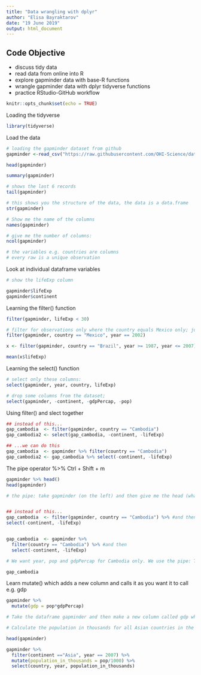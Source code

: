 ```yaml
---
title: "Data wrangling with dplyr"
author: "Elisa Bayraktarov"
date: "19 June 2019"
output: html_document
---
```

## Code Objective
- discuss tidy data
- read data from online into R
- explore gapminder data with base-R functions
- wrangle gapminder data with dplyr tidyverse functions
- practice RStudio-GitHub workflow

```r
knitr::opts_chunk$set(echo = TRUE)
```

Loading the tidyverse
```r
library(tidyverse)

```

Load the data
```r
# loading the gapminder dataset from github
gapminder <-read_csv("https://raw.githubusercontent.com/OHI-Science/data-science-training/master/data/gapminder.csv")

head(gapminder)

summary(gapminder)

# shows the last 6 records
tail(gapminder)

# this shows you the structure of the data, the data is a data.frame
str(gapminder)

# Show me the name of the columns
names(gapminder)

# give me the number of columns:
ncol(gapminder)

# the variables e.g. countries are columns
# every raw is a unique observation

```

Look at individual dataframe variables
```r
# show the lifeExp column

gapminder$lifeExp
gapminder$continent

```

Learning the filter() function
```r

filter(gapminder, lifeExp < 30)

# filter for observations only where the country equals Mexico only; just look at Mexico and only for observations in year 2002
filter(gapminder, country == "Mexico", year == 2002)

x <- filter(gapminder, country == "Brazil", year >= 1987, year <= 2007)

mean(x$lifeExp)

```

Learning the select() function
```r

# select only these columns:
select(gapminder, year, country, lifeExp)

# drop some columns from the dataset;
select(gapminder, -continent, -gdpPercap, -pop)

```

Using filter() and slect together
```r

## instead of this...
gap_cambodia  <- filter(gapminder, country == "Cambodia")
gap_cambodia2 <- select(gap_cambodia, -continent, -lifeExp) 

## ...we can do this
gap_cambodia  <- gapminder %>% filter(country == "Cambodia")
gap_cambodia2 <- gap_cambodia %>% select(-continent, -lifeExp) 

```

The pipe operator %>% 
Ctrl + Shift + m
```r

gapminder %>% head()
head(gapminder)

# the pipe: take gapminder (on the left) and then give me the head (what's on the right)


## instead of this...
gap_cambodia  <- filter(gapminder, country == "Cambodia") %>% #and then
select(-continent, -lifeExp)


gap_cambodia  <- gapminder %>% 
  filter(country == "Cambodia") %>% #and then
  select(-continent, -lifeExp)

# We want year, pop and gdpPercap for Cambodia only. We use the pipe: Take the gapminder dataframe, and then filter for the country of Cambodia and then select all columns except for continent and lifeExp

gap_cambodia
```


Learn mutate() which adds a new column and calls it as you want it to call e.g. gdp
```r

gapminder %>%
  mutate(gdp = pop*gdpPercap)

# Take the dataframe gapminder and then make a new column called gdp which is the population times the gdpPercap

# Calculate the population in thousands for all Asian countries in the year 2007 and add it as a new column. Then show a new dataframe which has country, year and population in thousands

head(gapminder)

gapminder %>% 
  filter(continent =="Asia", year == 2007) %>% 
  mutate(population_in_thousands = pop/1000) %>% 
  select(country, year, population_in_thousands)

```

